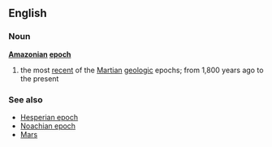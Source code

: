 ==English==
===Noun===
{{wikipediapar|Martian geologic timescale}}
'''[[Amazonian]] [[epoch]]'''
# the most [[recent]] of the [[Martian]] [[geologic]] epochs; from 1,800 years ago to the present
===See also===
*[[Hesperian epoch]]
*[[Noachian epoch]]
*[[Mars]]